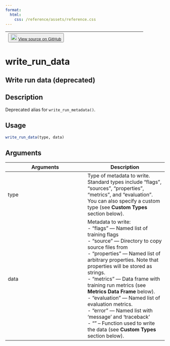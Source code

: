 ```yaml
---
format:
  html:
    css: /reference/assets/reference.css
---
```


| <button class="button"> ![](/reference/assets/GitHub-Mark-32px.png){width="20"} [View source on GitHub](https://github.com/rstudio/tfruns//blob/main/R/run_metadata.R#L138) </button> |
|:------------------------------:|:--------------------------------------:|

# write_run_data

## Write run data (deprecated)

## Description
Deprecated alias for `write_run_metadata()`. 


## Usage
```r
write_run_data(type, data) 
```

## Arguments
|Arguments|Description|
|---|---|
| type | Type of metadata to write. Standard types include "flags", "sources", "properties", "metrics", and "evaluation". You can also specify a custom type (see **Custom Types** section below). |
| data | Metadata to write: <br>- "flags" --- Named list of training flags <br>- "source" --- Directory to copy source files from <br>- "properties" --- Named list of arbitrary properties. Note that properties will be stored as strings. <br>- "metrics" --- Data frame with training run metrics (see **Metrics Data Frame** below). <br>- "evaluation" --- Named list of evaluation metrics. <br>- "error" --- Named list with 'message' and 'traceback' <br>- "<custom>" -- Function used to write the data (see **Custom Types** section below).  |







